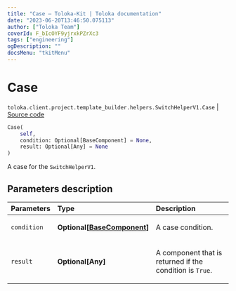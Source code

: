 ```yaml
---
title: "Case — Toloka-Kit | Toloka documentation"
date: "2023-06-20T13:46:50.075113"
author: ["Toloka Team"]
coverId: F_bIcOYF9yjrxkPZrXc3
tags: ["engineering"]
ogDescription: ""
docsMenu: "tkitMenu"
---
```


# Case

`toloka.client.project.template_builder.helpers.SwitchHelperV1.Case` | [Source code](https://github.com/Toloka/toloka-kit/blob/v1.2.0/src/client/project/template_builder/helpers.py#L172)

```python
Case(
    self,
    condition: Optional[BaseComponent] = None,
    result: Optional[Any] = None
)
```

A case for the `SwitchHelperV1`.

## Parameters description

| Parameters | Type | Description |
| :----------| :----| :-----------|
`condition`|**Optional\[[BaseComponent](/docs/toloka-kit/reference/toloka.client.project.template_builder.base.BaseComponent)\]**|<p>A case condition.</p>
`result`|**Optional\[Any\]**|<p>A component that is returned if the condition is `True`.</p>